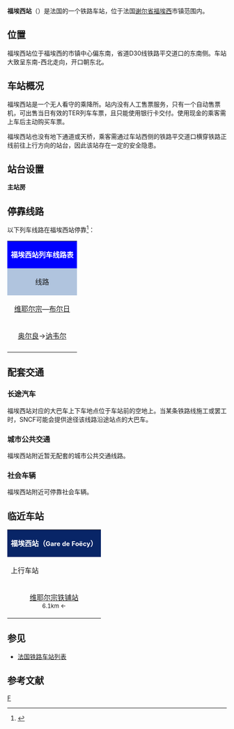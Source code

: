 {{Infobox station
|symbol_right={{SNCF logo}}
|name='''福埃西站'''
|native_name=Gare de Foëcy
|native_name_lang=fr
|image=Gare de Foëcy.JPG
|caption=福埃西站主站房
|borough={{FRA}}[[谢尔省|谢尔省]][[福埃西|福埃西]]
|address=Rue Jean Lothe,<br>18500 FOECY
|coordinates={{coord|47|10|33|N|2|09|45|E|display=inline,title|scale:10000}}
|code=576108
|elevation=116
|architect=
|owned= {{SNCF logo}}
|structure=地面单侧式车站
|opened=1847年7月20日
|closed=
|status=使用中
|operator= {{SNCF logo}}
|lines=[[维耶尔宗－桑凯兹铁路|维耶尔宗－桑凯兹铁路]]
|platforms=2
|tracks=2
|type=客运车站
|services={{TER logo}}
|passengers=22,178人次
|pass_year=2016年<ref>{{Cite web|url=https://ressources.data.sncf.com/explore/dataset/frequentation-gares/?sort=voyageurs_2014&q=foecy|title=Fréquentation en gares|accessdate=2018-04-25|author=SNCF|date=|language=fr|publisher=SNCF Open Data|archive-date=2018-04-25|archive-url=https://web.archive.org/web/20180425115919/https://ressources.data.sncf.com/explore/dataset/frequentation-gares/?sort=voyageurs_2014&q=foecy|dead-url=no}}</ref>
|pass_rank=c级






}}
'''福埃西站'''（{{lang-fr|Gare de Foëcy}}）是法国的一个铁路车站，位于法国[[谢尔省|谢尔省]][[福埃西|福埃西]]市镇范围内。

==位置==

福埃西站位于福埃西的市镇中心偏东南，省道D30线铁路平交道口的东南侧。车站大致呈东南-西北走向，开口朝东北。

==车站概况==

福埃西站是一个无人看守的乘降所。站内没有人工售票服务，只有一个自动售票机，可出售当日有效的TER列车车票，且只能使用银行卡交付。使用现金的乘客需上车后主动购买车票。

福埃西站也没有地下通道或天桥，乘客需通过车站西侧的铁路平交道口横穿铁路正线前往上行方向的站台，因此该站存在一定的安全隐患。

==站台设置==
{{RailStStart|东北}}
'''主站房'''
{{RailStPlatform|侧d||1T||}}
{{RailStLine|||[[布尔日站|布尔日]]方向→}}
{{RailStLine|||←[[维耶尔宗城站|维耶尔宗]]方向}}
{{RailStPlatform|侧d||1T||}}
{{RailStEnd|西南}}

== 停靠线路 ==

{{动态列表|最后更新时间：2016年4月15日。本章节内容仅供参考，不排除临时性的变更。欢迎修正和补充}}

以下列车线路在福埃西站停靠<ref>{{Cite web|url=http://www.ter.sncf.com/centre-val-de-loire/gares/87576108/Fo%C3%ABcy/pratique|title=福埃西站实用信息|accessdate=2016-04-15|author=SNCF|date=|language=法语|publisher=SNCF|archive-date=2018-04-25|archive-url=https://web.archive.org/web/20180425183907/https://www.ter.sncf.com/centre-val-de-loire/gares/87576108/Fo%c3%abcy/pratique|dead-url=no}}</ref>：

{| class="wikitable mw-collapsible" 
|colspan="5" style="background:#0000FF" align="center" |{{SNCF logo}} <span style="color:#FFFFFF">'''福埃西站列车线路表'''</span>
|-
!style="background:#B0C4DE"| 线路
!style="background:#B0C4DE"|车种
!style="background:#B0C4DE"|上一站
!style="background:#B0C4DE"|下一站
!style="background:#B0C4DE"|大致运行频率{{noteTag|name=noteA}}
|-
|[[维耶尔宗城站|维耶尔宗]]—[[布尔日站|布尔日]]
| rowspan="2" align="center" |{{TER-CVL logo}}
|[[维耶尔宗铁铺站|维耶尔宗铁铺]]
|[[耶夫尔河畔默安站|耶夫尔河畔默安]]
|每天6趟左右
|-
|[[奥尔良站|奥尔良]]→[[讷韦尔站|讷韦尔]]
|[[维耶尔宗铁铺站|维耶尔宗铁铺]]
|[[耶夫尔河畔默安站|耶夫尔河畔默安]]
|每天1趟（单向）
|-
|colspan="5" style="background:#FFFFFF"|{{noteFoot|1=
{{noteTag|name=noteA|1=在本栏中，往返1次为"1趟"；除特别标明外，其数据仅工作日有效，周末及节假日列车数量可能会减少或停运}}
}}
|}
==配套交通==

===长途汽车===

福埃西站对应的大巴车上下车地点位于车站前的空地上。当某条铁路线施工或罢工时，SNCF可能会提供途径该线路沿途站点的大巴车。

===城市公共交通===

福埃西站附近暂无配套的城市公共交通线路。

===社会车辆===

福埃西站附近可停靠社会车辆。

==临近车站==

{|class="wikitable mw-collapsible" style="margin: 0 auto; text-align:center; width:42em;"
|colspan="3"  style="background:#082567" |<span style="color:#FFFFFF">'''福埃西站（<span style="font-size:11pt;">Gare de Foëcy</span>）'''</span>
|-
!上行车站
!线路
!下行车站
|-
|align="center" |[[维耶尔宗铁铺站|维耶尔宗铁铺站]]<br><span style="font-size:small">6.1km ←</span>
|align="center" |'''{{link-fr|维耶尔宗－讷韦尔铁路|Ligne de Vierzon à Saincaize}}'''
|align="center" |[[耶夫尔河畔默安站|耶夫尔河畔默安站]]<br><span style="font-size:small">→ 5.3km</span>
|}

==参见==
* [[法国铁路车站列表|法国铁路车站列表]]

== 参考文献 ==
{{Reflist}}

[[Category:谢尔省铁路车站|F]]